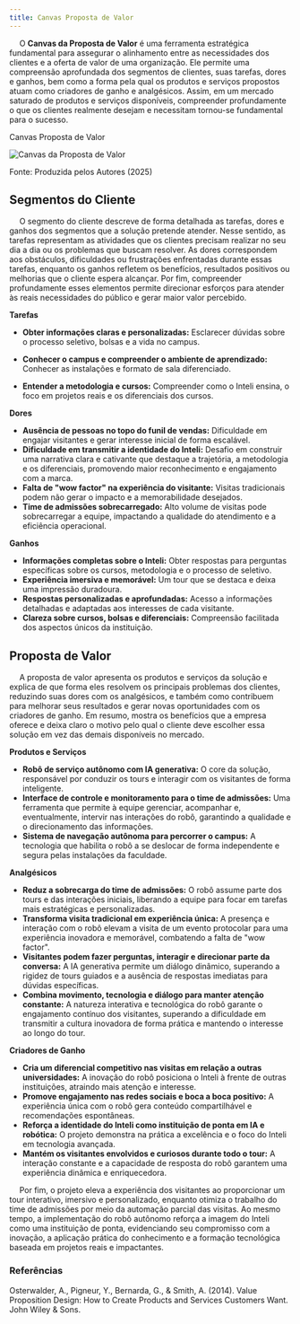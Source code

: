 ```yaml
---
title: Canvas Proposta de Valor
---
```


&emsp; O **Canvas da Proposta de Valor** é uma ferramenta estratégica fundamental para assegurar o alinhamento entre as necessidades dos clientes e a oferta de valor de uma organização.
Ele permite uma compreensão aprofundada dos segmentos de clientes, suas tarefas, dores e ganhos, bem como a forma pela qual os produtos e serviços propostos atuam como criadores
de ganho e analgésicos. Assim, em um mercado saturado de produtos e serviços disponíveis, compreender profundamente o que os clientes realmente desejam e necessitam tornou-se fundamental
para o sucesso.

<p style={{ textAlign: "center" }}>Canvas Proposta de Valor</p>

![Canvas da Proposta de Valor](./imgs/canvas-proposta-de-valor.png)

<p style={{ textAlign: "center" }}>Fonte: Produzida pelos Autores (2025)</p>

## Segmentos do Cliente

&emsp; O segmento do cliente descreve de forma detalhada as tarefas, dores e ganhos dos segmentos que a solução pretende atender. Nesse sentido, as tarefas representam as atividades que
os clientes precisam realizar no seu dia a dia ou os problemas que buscam resolver. As dores correspondem aos obstáculos, dificuldades ou frustrações enfrentadas durante essas tarefas,
enquanto os ganhos refletem os benefícios, resultados positivos ou melhorias que o cliente espera alcançar. Por fim, compreender profundamente esses elementos permite direcionar esforços para
atender às reais necessidades do público e gerar maior valor percebido.

**Tarefas**

- **Obter informações claras e personalizadas:** Esclarecer dúvidas sobre o processo seletivo, bolsas e a vida no campus.

- **Conhecer o campus e compreender o ambiente de aprendizado:** Conhecer as instalações e formato de sala diferenciado.

- **Entender a metodologia e cursos:** Compreender como o Inteli ensina, o foco em projetos reais e os diferenciais dos cursos.

**Dores**

- **Ausência de pessoas no topo do funil de vendas:** Dificuldade em engajar visitantes e gerar interesse inicial de forma escalável.
- **Dificuldade em transmitir a identidade do Inteli:** Desafio em construir uma narrativa clara e cativante que destaque a trajetória, a metodologia e os diferenciais, promovendo maior reconhecimento e engajamento com a marca.
- **Falta de "wow factor" na experiência do visitante:** Visitas tradicionais podem não gerar o impacto e a memorabilidade desejados.
- **Time de admissões sobrecarregado:** Alto volume de visitas pode sobrecarregar a equipe, impactando a qualidade do atendimento e a eficiência operacional.

**Ganhos**

- **Informações completas sobre o Inteli:** Obter respostas para perguntas específicas sobre os cursos, metodologia e o processo de seletivo.
- **Experiência imersiva e memorável:** Um tour que se destaca e deixa uma impressão duradoura.
- **Respostas personalizadas e aprofundadas:** Acesso a informações detalhadas e adaptadas aos interesses de cada visitante.
- **Clareza sobre cursos, bolsas e diferenciais:** Compreensão facilitada dos aspectos únicos da instituição.

## Proposta de Valor

&emsp; A proposta de valor apresenta os produtos e serviços da solução e explica de que forma eles resolvem os principais problemas dos clientes, reduzindo suas dores com os analgésicos, e também como contribuem para melhorar seus resultados e gerar novas oportunidades com os criadores de ganho. Em resumo, mostra os benefícios que a empresa oferece e deixa claro o motivo pelo qual o cliente deve escolher essa solução em vez das demais disponíveis no mercado.

**Produtos e Serviços**

- **Robô de serviço autônomo com IA generativa:** O core da solução, responsável por conduzir os tours e interagir com os visitantes de forma inteligente.
- **Interface de controle e monitoramento para o time de admissões:** Uma ferramenta que permite à equipe gerenciar, acompanhar e, eventualmente, intervir nas interações do robô, garantindo a qualidade e o direcionamento das informações.
- **Sistema de navegação autônoma para percorrer o campus:** A tecnologia que habilita o robô a se deslocar de forma independente e segura pelas instalações da faculdade.

**Analgésicos**

- **Reduz a sobrecarga do time de admissões:** O robô assume parte dos tours e das interações iniciais, liberando a equipe para focar em tarefas mais estratégicas e personalizadas.
- **Transforma visita tradicional em experiência única:** A presença e interação com o robô elevam a visita de um evento protocolar para uma experiência inovadora e memorável, combatendo a falta de "wow factor".
- **Visitantes podem fazer perguntas, interagir e direcionar parte da conversa:** A IA generativa permite um diálogo dinâmico, superando a rigidez de tours guiados e a ausência de respostas imediatas para dúvidas específicas.
- **Combina movimento, tecnologia e diálogo para manter atenção constante:** A natureza interativa e tecnológica do robô garante o engajamento contínuo dos visitantes, superando a dificuldade em transmitir a cultura inovadora de forma prática e mantendo o interesse ao longo do tour.

**Criadores de Ganho**

- **Cria um diferencial competitivo nas visitas em relação a outras universidades:** A inovação do robô posiciona o Inteli à frente de outras instituições, atraindo mais atenção e interesse.
- **Promove engajamento nas redes sociais e boca a boca positivo:** A experiência única com o robô gera conteúdo compartilhável e recomendações espontâneas.
- **Reforça a identidade do Inteli como instituição de ponta em IA e robótica:** O projeto demonstra na prática a excelência e o foco do Inteli em tecnologia avançada.
- **Mantém os visitantes envolvidos e curiosos durante todo o tour:** A interação constante e a capacidade de resposta do robô garantem uma experiência dinâmica e enriquecedora.

&emsp; Por fim, o projeto eleva a experiência dos visitantes ao proporcionar um tour interativo, imersivo e personalizado, enquanto otimiza o trabalho do time de admissões por meio da automação parcial das visitas. Ao mesmo tempo, a implementação do robô autônomo reforça a imagem do Inteli como uma instituição de ponta, evidenciando seu compromisso com a inovação, a aplicação prática do conhecimento e a formação tecnológica baseada em projetos reais e impactantes.

### Referências

Osterwalder, A., Pigneur, Y., Bernarda, G., & Smith, A. (2014). Value Proposition Design: How to Create Products and Services Customers Want. John Wiley & Sons.
